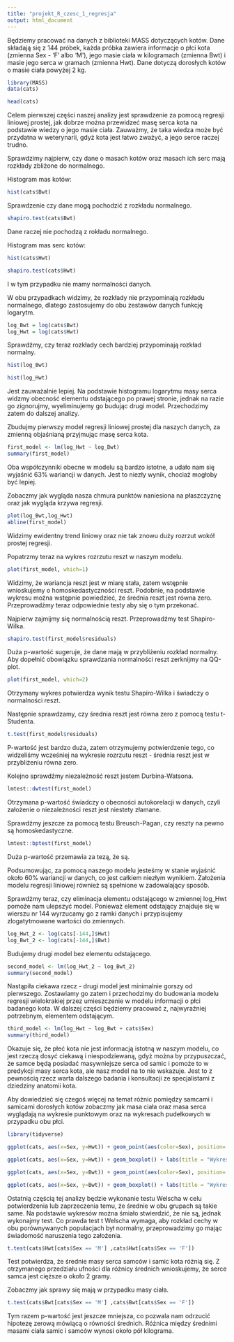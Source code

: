 ---
title: "projekt_R_czesc_1_regresja"
output: html_document
---

Będziemy pracować na danych z biblioteki MASS dotyczących kotów. Dane składają się z 144 próbek, każda próbka zawiera informacje o płci kota (zmienna Sex - 'F' albo 'M'), jego masie ciała w kilogramach (zmienna Bwt) i masie jego serca w gramach (zmienna Hwt). Dane dotyczą dorosłych kotów o masie ciała powyżej 2 kg.


```{r}
library(MASS)
data(cats)

head(cats)
```

Celem pierwszej części naszej analizy jest sprawdzenie za pomocą regresji liniowej prostej, jak dobrze można przewidzeć masę serca kota na podstawie wiedzy o jego masie ciała. Zauważmy, że taka wiedza może być przydatna w weterynarii, gdyż kota jest łatwo zważyć, a jego serce raczej trudno.

Sprawdzimy najpierw, czy dane o masach kotów oraz masach ich serc mają rozkłady zbliżone do normalnego.

Histogram mas kotów:

```{r}
hist(cats$Bwt)
``` 
Sprawdzenie czy dane mogą pochodzić z rozkładu normalnego.

```{r}
shapiro.test(cats$Bwt)
``` 

Dane raczej nie pochodzą z rokładu normalnego.

Histogram mas serc kotów:

```{r}
hist(cats$Hwt)
``` 
```{r}
shapiro.test(cats$Hwt)
``` 

I w tym przypadku nie mamy normalności danych.


W obu przypadkach widzimy, że rozkłady nie przypominają rozkładu normalnego, dlatego zastosujemy do obu zestawów danych funkcję logarytm.


```{r}
log_Bwt = log(cats$Bwt)
log_Hwt = log(cats$Hwt)
``` 

Sprawdźmy, czy teraz rozkłady cech bardziej przypominają rozkład normalny.

```{r}
hist(log_Bwt)
``` 

```{r}
hist(log_Hwt)
``` 

Jest zauważalnie lepiej. Na podstawie histogramu logarytmu masy serca widzmy obecność elementu odstającego po prawej stronie, jednak na razie go zignorujmy, wyeliminujemy go budując drugi model. Przechodzimy zatem do dalszej analizy.

Zbudujmy pierwszy model regresji liniowej prostej dla naszych danych, za zmienną objaśnianą przyjmując masę serca kota.

```{r}
first_model <- lm(log_Hwt ~ log_Bwt)
summary(first_model)
```

Oba współczynniki obecne w modelu są bardzo istotne, a udało nam się wyjaśnić 63% wariancji w danych. Jest to niezły wynik, chociaż mogłoby być lepiej.

Zobaczmy jak wygląda nasza chmura punktów naniesiona na płaszczyznę oraz jak wygląda krzywa regresji.

```{r}
plot(log_Bwt,log_Hwt)
abline(first_model)
```

Widzimy ewidentny trend liniowy oraz nie tak znowu duży rozrzut wokół prostej regresji.

Popatrzmy teraz na wykres rozrzutu reszt w naszym modelu.

```{r}
plot(first_model, which=1)
```

Widzimy, że wariancja reszt jest w miarę stała, zatem wstępnie wnioskujemy o homoskedastyczności reszt. Podobnie, na podstawie wykresu można wstępnie powiedzieć, że średnia reszt jest równa zero. Przeprowadźmy teraz odpowiednie testy aby się o tym przekonać.

Najpierw zajmijmy się normalnością reszt. Przeprowadźmy test Shapiro-Wilka.

```{r}
shapiro.test(first_model$residuals)
```

Duża p-wartość sugeruje, że dane mają w przybliżeniu rozkład normalny. Aby dopełnić obowiązku sprawdzania normalności reszt zerknijmy na QQ-plot.

```{r}
plot(first_model, which=2)
```

Otrzymany wykres potwierdza wynik testu Shapiro-Wilka i świadczy o normalności reszt.

Następnie sprawdzamy, czy średnia reszt jest równa zero z pomocą testu t-Studenta.

```{r}
t.test(first_model$residuals)
```

P-wartość jest bardzo duża, zatem otrzymujemy potwierdzenie tego, co widzeliśmy wcześniej na wykresie rozrzutu reszt - średnia reszt jest w przybliżeniu równa zero.

Kolejno sprawdźmy niezależność reszt jestem Durbina-Watsona.

```{r}
lmtest::dwtest(first_model)
```

Otrzymana p-wartość świadczy o obecności autokorelacji w danych, czyli założenie o niezależności reszt jest niestety złamane.

Sprawdźmy jeszcze za pomocą testu Breusch-Pagan, czy reszty na pewno są homoskedastyczne.

```{r}
lmtest::bptest(first_model)
```

Duża p-wartość przemawia za tezą, że są.


Podsumowując, za pomocą naszego modelu jesteśmy w stanie wyjaśnić około 60% wariancji w danych, co jest całkiem niezłym wynikiem. Założenia modelu regresji liniowej również są spełnione w zadowalający sposób.




Sprawdżmy teraz, czy eliminacja elementu odstającego w zmiennej log_Hwt pomoże nam ulepszyć model.
Ponieważ element odstający znajduje się w wierszu nr 144 wyrzucamy go z ramki danych i przypisujemy zlogatytmowane wartości do zmiennych.



```{r}
log_Hwt_2 <- log(cats[-144,]$Hwt)
log_Bwt_2 <- log(cats[-144,]$Bwt)
```

Budujemy drugi model bez elementu odstającego.

```{r}
second_model <- lm(log_Hwt_2 ~ log_Bwt_2)
summary(second_model)
```

Nastąpiła ciekawa rzecz - drugi model jest minimalnie gorszy od pierwszego. Zostawiamy go zatem i przechodzimy do budowania modelu regresji wielokrakiej przez umieszczenie w modelu informacji o płci badanego kota.
W dalszej części będziemy pracować z, najwyraźniej potrzebnym, elementem odstającym.


```{r}
third_model <- lm(log_Hwt ~ log_Bwt + cats$Sex)
summary(third_model)
```

Okazuje się, że płeć kota nie jest informacją istotną w naszym modelu, co jest rzeczą dosyć ciekawą i niespodziewaną, gdyż można by przypuszczać, że samce będą posiadać masywniejsze serca od samic i pomoże to w predykcji masy serca kota, ale nasz model na to nie wskazuje. Jest to z pewnością rzecz warta dalszego badania i konsultacji ze specjalistami z dziedziny anatomii kota.









Aby dowiedzieć się czegoś więcej na temat różnic pomiędzy samcami i samicami dorosłych kotów zobaczmy jak masa ciała oraz masa serca wyglądają na wykresie punktowym oraz na wykresach pudełkowych w przypadku obu płci.


```{r}
library(tidyverse)

ggplot(cats, aes(x=Sex, y=Hwt)) + geom_point(aes(color=Sex), position='jitter') + labs(title = 'Wykres punktowy masy serca kota z podziałem na płeć', x='Płeć kota', y='Masa serca kota w gramach') + theme(legend.position = 'none')
```

```{r}
ggplot(cats, aes(x=Sex, y=Hwt)) + geom_boxplot() + labs(title = "Wykres pudełkowy masy serca kota z podziałem na płeć", x='Płeć kota', y='Masa serca kota')
```




```{r}
ggplot(cats, aes(x=Sex, y=Bwt)) + geom_point(aes(color=Sex), position='jitter') + labs(title = 'Wykres punktowy masy ciała kota z podziałem na płeć kota', x='Płeć kota', y='Masa ciała kota w kilogramach') + theme(legend.position = 'none')
```

```{r}
ggplot(cats, aes(x=Sex, y=Bwt)) + geom_boxplot() + labs(title = "Wykres pudełkowy masy ciała kota z podziałem na płeć", x='Płeć kota', y='Masa kota')
```

Ostatnią częścią tej analizy będzie wykonanie testu Welscha w celu potwierdzenia lub zaprzeczenia temu, że średnie w obu grupach są takie same. Na podstawie wykresów można śmiało stwierdzić, że nie są, jednak wykonajmy test. Co prawda test t Welscha wymaga, aby rozkład cechy w obu porównywanych populacjach był normalny, przeprowadzimy go mając świadomość naruszenia tego założenia.


```{r}
t.test(cats$Hwt[cats$Sex == 'M'] ,cats$Hwt[cats$Sex == 'F'])
```

Test potwierdza, że średnie masy serca samców i samic kota różnią się. Z otrzymanego przedziału ufności dla różnicy średnich wnioskujemy, że serce samca jest cięższe o około 2 gramy.

Zobaczmy jak sprawy się mają w przypadku masy ciała.


```{r}
t.test(cats$Bwt[cats$Sex == 'M'] ,cats$Bwt[cats$Sex == 'F'])
```

Tym razem p-wartość jest jeszcze mniejsza, co pozwala nam odrzucić hipotezę zerową mówiącą o równości średnich. Różnica między średnimi masami ciała samic i samców wynosi około pół kilograma.


